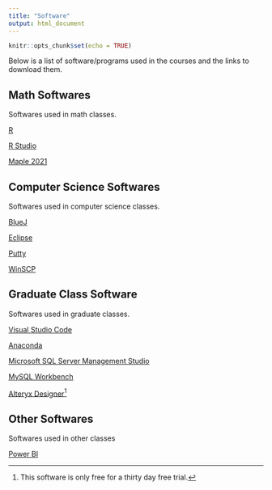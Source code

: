 ```yaml
---
title: "Software"
output: html_document
---
```


```r
knitr::opts_chunk$set(echo = TRUE)
```

Below is a list of software/programs used in the courses and the links to download them.


## Math Softwares

Softwares used in math classes.

[R](https://cran.r-project.org/)

[R Studio](https://www.rstudio.com/products/rstudio/download/#download)

[Maple 2021](https://www.maplesoft.com/downloads/SelectPlatform.aspx?hash=2A26EAEB2F5F965A2D718AD7F22829D1)

## Computer Science Softwares

Softwares used in computer science classes.

[BlueJ](https://www.bluej.org/)

[Eclipse](https://www.eclipse.org/eclipseide/)

[Putty](https://www.chiark.greenend.org.uk/~sgtatham/putty/)

[WinSCP](https://winscp.net/eng/index.php)

## Graduate Class Software

Softwares used in graduate classes.

[Visual Studio Code](https://code.visualstudio.com/)

[Anaconda](https://www.anaconda.com/)

[Microsoft SQL Server Management Studio](https://learn.microsoft.com/en-us/sql/ssms/download-sql-server-management-studio-ssms?view=sql-server-ver16)

[MySQL Workbench](http://www.mysql.com/products/workbench/)

[Alteryx Designer](https://www.alteryx.com/products/alteryx-designer)^[This software is only free for a thirty day free trial.]

## Other Softwares

Softwares used in other classes

[Power BI](https://www.microsoft.com/en-us/download/confirmation.aspx?id=58494)
